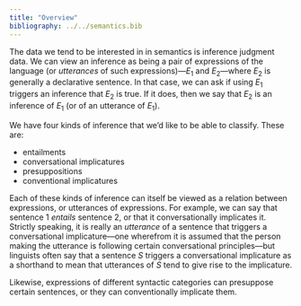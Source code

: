 ```yaml
---
title: "Overview"
bibliography: ../../semantics.bib
---
```


The data we tend to be interested in in semantics is inference judgment data.
We can view an inference as being a pair of expressions of the language (or *utterances* of such expressions)---$E_{1}$ and $E_{2}$---where $E_{2}$ is generally a declarative sentence.
In that case, we can ask if using $E_{1}$ triggers an inference that $E_{2}$ is true.
If it does, then we say that $E_{2}$ is an inference of $E_{1}$ (or of an utterance of $E_{1}$).

We have four kinds of inference that we'd like to be able to classify.
These are:

- entailments
- conversational implicatures
- presuppositions
- conventional implicatures

Each of these kinds of inference can itself be viewed as a relation between expressions, or utterances of expressions.
For example, we can say that sentence 1 *entails* sentence 2, or that it conversationally implicates it.
Strictly speaking, it is really an *utterance* of a sentence that triggers a conversational implicature---one wherefrom it is assumed that the person making the utterance is following certain conversational principles---but linguists often say that a sentence $S$ triggers a conversational implicature as a shorthand to mean that utterances of $S$ tend to give rise to the implicature.

Likewise, expressions of different syntactic categories can presuppose certain sentences, or they can conventionally implicate them.

